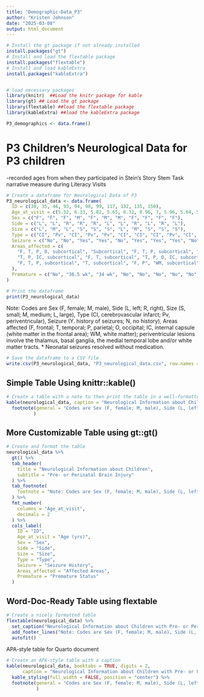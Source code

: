```yaml
---
title: "Demographic-Data_P3"
author: "Kristen Johnson"
date: "2025-03-08"
output: html_document
---
```


```r
# Install the gt package if not already installed
install.packages("gt")
# Install and load the flextable package
install.packages("flextable")
# Install and load kableExtra
install.packages("kableExtra")


# load necessary packages
library(knitr)  ##Load the knitr package for kable
library(gt) ## Load the gt package
library(flextable) ##load the flextable package
library(kableExtra) ##load the kableExtra package
```


```r
P3_demographics <- data.frame()
```

# P3 Children's Neurological Data for P3 children 
-recorded ages from when they participated in Stein's Story Stem Task narrative measure during Literacy Visits
```r
# Create a dataframe for Neurological Data of P3
P3_neurological_data <- data.frame(
  ID = c(30, 35, 46, 93, 94, 98, 99, 117, 132, 135, 150),
  Age_at_visit = c(5.52, 6.33, 5.82, 5.65, 6.32, 8.96, 7, 5.96, 5.64, 5.13, 5.25),
  Sex = c("F", "F", "F", "M", "F", "M", "M", "F", "F", "F", "F"),
  Side = c("L", "L", "R", "R", "R", "L", "L", "R", "L", "R", "L"),
  Size = c("L", "M", "L", "S", "S", "S", "L", "M", "S", "S", "S"),
  Type = c("CI", "Pv", "CI", "Pv", "Pv", "CI", "CI", "CI", "Pv", "CI", "Pv"),
  Seizure = c("No", "No", "Yes", "Yes", "No", "Yes", "Yes", "Yes", "No", "No*", "No"),
  Areas_affected = c(
    "F, T, P, O, subcortical", "Subcortical", "F, T, P, subcortical", "Subcortical",
    "T, P, IC, subcortical", "F, T, subcortical", "T, P, O, IC, subcortical",
    "F, T, P, subcortical", "T, subcortical", "F, P", "WM, subcortical"
  ),
  Premature = c("No", "36.5 wk", "34 wk", "No", "No", "No", "No", "No", "No", "No", "No")
)

# Print the dataframe
print(P3_neurological_data)
```
Note: Codes are Sex (F, female; M, male), Side (L, left; R, right), Size (S, small; M, medium; L, large), Type (CI, cerebrovascular infarct; Pv, periventricular), Seizure (Y. history of seizures; N, no history), Areas affected (F, frontal; T, temporal; P, parietal; O, occipital; IC, internal capsule (white matter in the frontal area); WM, white matter); periventricular lesions involve the thalamus, basal ganglia, the medial temporal lobe and/or white matter tracts. * Neonatal seizures resolved without medication.

```r
# Save the dataframe to a CSV file
write.csv(P3_neurological_data, "P3_neurological_data.csv", row.names = FALSE)
```

## Simple Table Using knittr::kable()
```r

# Create a table with a note to then print the table in a well-formatted way
kable(neurological_data, caption = "Neurological Information about Children with Pre- or Perinatal Brain Injury") %>%
  footnote(general = "Codes are Sex (F, female; M, male), Side (L, left; R, right), Size (S, small; M, medium; L, large), Type (CI, cerebrovascular infarct; Pv, periventricular), Seizure (Y. history of seizures; N, no history), Areas affected (F, frontal; T, temporal; P, parietal; O, occipital; IC, internal capsule (white matter in the frontal area); WM, white matter); periventricular lesions involve the thalamus, basal ganglia, the medial temporal lobe and/or white matter tracts. * Neonatal seizures resolved without medication."
          ) 
```

## More Customizable Table using gt::gt()
```r
# Create and format the table
neurological_data %>%
  gt() %>%
  tab_header(
    title = "Neurological Information about Children",
    subtitle = "Pre- or Perinatal Brain Injury"
  ) %>%
  tab_footnote(
    footnote = "Note: Codes are Sex (F, female; M, male), Side (L, left; R, right), Size (S, small; M, medium; L, large), Type (CI, cerebrovascular infarct; Pv, periventricular), Seizure (Y. history of seizures; N, no history), Areas affected (F, frontal; T, temporal; P, parietal; O, occipital; IC, internal capsule (white matter in the frontal area); WM, white matter); periventricular lesions involve the thalamus, basal ganglia, the medial temporal lobe and/or white matter tracts. * Neonatal seizures resolved without medication."
  ) %>%
  fmt_number(
    columns = "Age_at_visit",
    decimals = 2
  ) %>%
  cols_label(
    ID = "ID",
    Age_at_visit = "Age (yrs)",
    Sex = "Sex",
    Side = "Side",
    Size = "Size",
    Type = "Type",
    Seizure = "Seizure History",
    Areas_affected = "Affected Areas",
    Premature = "Premature Status"
  )
```

## Word-Doc-Ready Table using flextable
```r
# Create a nicely formatted table
flextable(neurological_data) %>%
  set_caption("Neurological Information about Children with Pre- or Perinatal Brain Injury") %>%
  add_footer_lines("Note: Codes are Sex (F, female; M, male), Side (L, left; R, right), Size (S, small; M, medium; L, large), Type (CI, cerebrovascular infarct; Pv, periventricular), Seizure (Y. history of seizures; N, no history), Areas affected (F, frontal; T, temporal; P, parietal; O, occipital; IC, internal capsule (white matter in the frontal area); WM, white matter); periventricular lesions involve the thalamus, basal ganglia, the medial temporal lobe and/or white matter tracts. * Neonatal seizures resolved without medication.") %>%
  autofit()
```

APA-style table for Quarto document
```r
# Create an APA-style table with a caption
kable(neurological_data, booktabs = TRUE, digits = 2,
      caption = "Neurological Information about Children with Pre- or Perinatal Brain Injury") %>%
  kable_styling(full_width = FALSE, position = "center") %>%
  footnote(general = "Codes are Sex (F, female; M, male), Side (L, left; R, right), Size (S, small; M, medium; L, large), Type (CI, cerebrovascular infarct; Pv, periventricular), Seizure (Y. history of seizures; N, no history), Areas affected (F, frontal; T, temporal; P, parietal; O, occipital; IC, internal capsule (white matter in the frontal area); WM, white matter); periventricular lesions involve the thalamus, basal ganglia, the medial temporal lobe and/or white matter tracts. * Neonatal seizures resolved without medication."
           ) 
```

